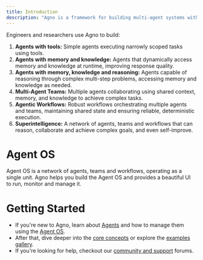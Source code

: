 ```yaml
---
title: Introduction
description: "Agno is a framework for building multi-agent systems with shared memory, knowledge and reasoning."
---
```


Engineers and researchers use Agno to build:

1. **Agents with tools:** Simple agents executing narrowly scoped tasks using tools.
2. **Agents with memory and knowledge:** Agents that dynamically access memory and knowledge at runtime, improving response quality.
3. **Agents with memory, knowledge and reasoning:** Agents capable of reasoning through complex multi-step problems, accessing memory and knowledge as needed.
4. **Multi-Agent Teams:** Multiple agents collaborating using shared context, memory, and knowledge to achieve complex tasks.
5. **Agentic Workflows:** Robust workflows orchestrating multiple agents and teams, maintaining shared state and ensuring reliable, deterministic execution.
6. **Superintelligence:** A network of agents, teams and workflows that can reason, collaborate and achieve complex goals, and even self-improve.

# Agent OS

Agent OS is a network of agents, teams and workflows, operating as a single unit. Agno helps you build the Agent OS and provides a beautiful UI to run, monitor and manage it.

# Getting Started

- If you're new to Agno, learn about [Agents](/introduction/agents) and how to manage them using the [Agent OS](/introduction/agent-os).
- After that, dive deeper into the [core concepts](/introduction#dive-deeper) or explore the [examples gallery](/examples).
- If you're looking for help, checkout our [community and support](/introduction/community) forums.
